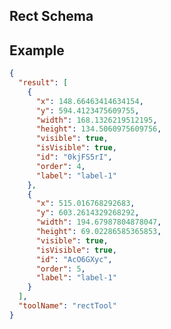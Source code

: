 
## Rect Schema

<JsonSchemaTable schema={jsonschema} />

## Example

```json
{
  "result": [
    {
      "x": 148.66463414634154,
      "y": 594.4123475609755,
      "width": 168.1326219512195,
      "height": 134.5060975609756,
      "visible": true,
      "isVisible": true,
      "id": "0kjFS5rI",
      "order": 4,
      "label": "label-1"
    },
    {
      "x": 515.016768292683,
      "y": 603.2614329268292,
      "width": 194.67987804878047,
      "height": 69.02286585365853,
      "visible": true,
      "isVisible": true,
      "id": "AcO6GXyc",
      "order": 5,
      "label": "label-1"
    }
  ],
  "toolName": "rectTool"
}
```
